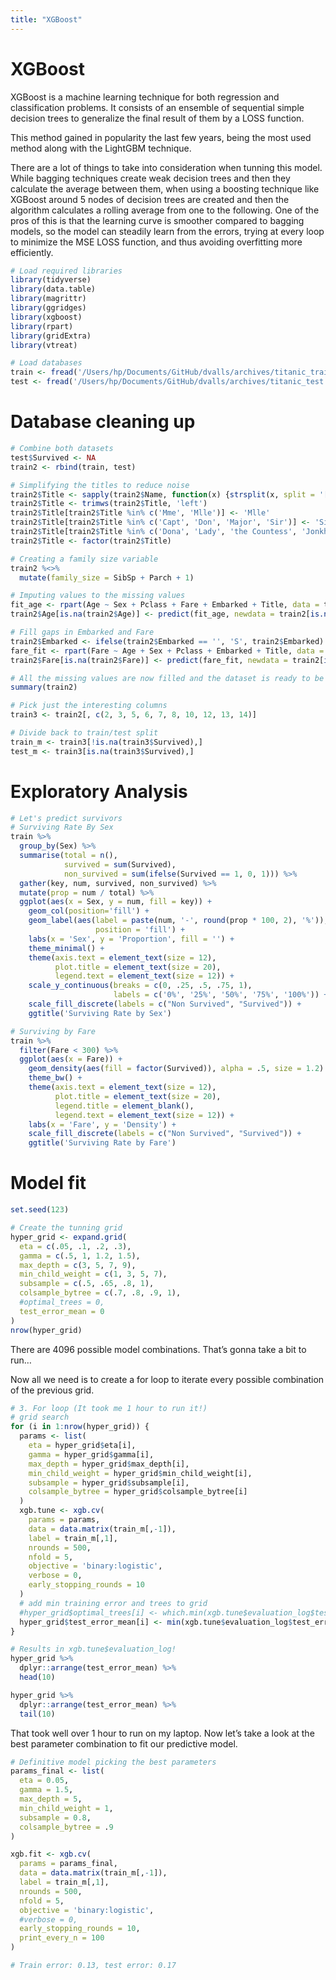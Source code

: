 ```yaml
---
title: "XGBoost"
---
```


# XGBoost
XGBoost is a machine learning technique for both regression and classification problems. It consists of an ensemble of sequential simple decision trees to generalize the final result of them by a LOSS function. 

This method gained in popularity the last few years, being the most used method along with the LightGBM technique.

There are a lot of things to take into consideration when tunning this model. While bagging techniques create weak decision trees and then they calculate the average between them, when using a boosting technique like XGBoost around 5 nodes of decision trees are created and then the algorithm calculates a rolling average from one to the following. One of the pros of this is that the learning curve is smoother compared to bagging models, so the model can steadily learn from the errors, trying at every loop to minimize the MSE LOSS function, and thus avoiding overfitting more efficiently. 

```r
# Load required libraries
library(tidyverse)
library(data.table)
library(magrittr)
library(ggridges)
library(xgboost)
library(rpart)
library(gridExtra)
library(vtreat)

# Load databases
train <- fread('/Users/hp/Documents/GitHub/dvalls/archives/titanic_train.csv')
test <- fread('/Users/hp/Documents/GitHub/dvalls/archives/titanic_test.csv')
```

# Database cleaning up
```r
# Combine both datasets 
test$Survived <- NA
train2 <- rbind(train, test)

# Simplifying the titles to reduce noise
train2$Title <- sapply(train2$Name, function(x) {strsplit(x, split = '[,.]')[[1]][[2]]})
train2$Title <- trimws(train2$Title, 'left')
train2$Title[train2$Title %in% c('Mme', 'Mlle')] <- 'Mlle'
train2$Title[train2$Title %in% c('Capt', 'Don', 'Major', 'Sir')] <- 'Sir'
train2$Title[train2$Title %in% c('Dona', 'Lady', 'the Countess', 'Jonkheer')] <- 'Lady'
train2$Title <- factor(train2$Title)

# Creating a family size variable
train2 %<>% 
  mutate(family_size = SibSp + Parch + 1) 

# Imputing values to the missing values
fit_age <- rpart(Age ~ Sex + Pclass + Fare + Embarked + Title, data = train2)
train2$Age[is.na(train2$Age)] <- predict(fit_age, newdata = train2[is.na(train2$Age),])

# Fill gaps in Embarked and Fare
train2$Embarked <- ifelse(train2$Embarked == '', 'S', train2$Embarked) %>% as.factor()
fare_fit <- rpart(Fare ~ Age + Sex + Pclass + Embarked + Title, data = train2)
train2$Fare[is.na(train2$Fare)] <- predict(fare_fit, newdata = train2[is.na(train2$Fare),])

# All the missing values are now filled and the dataset is ready to be trained
summary(train2)

# Pick just the interesting columns
train3 <- train2[, c(2, 3, 5, 6, 7, 8, 10, 12, 13, 14)]

# Divide back to train/test split
train_m <- train3[!is.na(train3$Survived),]
test_m <- train3[is.na(train3$Survived),]
```

# Exploratory Analysis
```r
# Let's predict survivors 
# Surviving Rate By Sex
train %>% 
  group_by(Sex) %>% 
  summarise(total = n(),
            survived = sum(Survived),
            non_survived = sum(ifelse(Survived == 1, 0, 1))) %>%
  gather(key, num, survived, non_survived) %>% 
  mutate(prop = num / total) %>% 
  ggplot(aes(x = Sex, y = num, fill = key)) +
    geom_col(position='fill') +
    geom_label(aes(label = paste(num, '-', round(prop * 100, 2), '%')),
                   position = 'fill') +
    labs(x = 'Sex', y = 'Proportion', fill = '') +
    theme_minimal() +
    theme(axis.text = element_text(size = 12),
          plot.title = element_text(size = 20),
          legend.text = element_text(size = 12)) +
    scale_y_continuous(breaks = c(0, .25, .5, .75, 1),
                       labels = c('0%', '25%', '50%', '75%', '100%')) +
    scale_fill_discrete(labels = c("Non Survived", "Survived")) +
    ggtitle('Surviving Rate by Sex')
```

```r
# Surviving by Fare
train %>% 
  filter(Fare < 300) %>% 
  ggplot(aes(x = Fare)) +
    geom_density(aes(fill = factor(Survived)), alpha = .5, size = 1.2) +
    theme_bw() +
    theme(axis.text = element_text(size = 12),
          plot.title = element_text(size = 20),
          legend.title = element_blank(),
          legend.text = element_text(size = 12)) +
    labs(x = 'Fare', y = 'Density') +
    scale_fill_discrete(labels = c("Non Survived", "Survived")) +
    ggtitle('Surviving Rate by Fare')
```

# Model fit

```r
set.seed(123)

# Create the tunning grid
hyper_grid <- expand.grid(
  eta = c(.05, .1, .2, .3),
  gamma = c(.5, 1, 1.2, 1.5),
  max_depth = c(3, 5, 7, 9),
  min_child_weight = c(1, 3, 5, 7),
  subsample = c(.5, .65, .8, 1),
  colsample_bytree = c(.7, .8, .9, 1),
  #optimal_trees = 0, 
  test_error_mean = 0
)
nrow(hyper_grid)
```
There are 4096 possible model combinations. That's gonna take a bit to run... 

Now all we need is to create a for loop to iterate every possible combination of the previous grid.

```r
# 3. For loop (It took me 1 hour to run it!)
# grid search 
for (i in 1:nrow(hyper_grid)) {
  params <- list(
    eta = hyper_grid$eta[i],
    gamma = hyper_grid$gamma[i], 
    max_depth = hyper_grid$max_depth[i],
    min_child_weight = hyper_grid$min_child_weight[i],
    subsample = hyper_grid$subsample[i],
    colsample_bytree = hyper_grid$colsample_bytree[i]
  )
  xgb.tune <- xgb.cv(
    params = params,
    data = data.matrix(train_m[,-1]),
    label = train_m[,1],
    nrounds = 500,
    nfold = 5,
    objective = 'binary:logistic',
    verbose = 0,
    early_stopping_rounds = 10
  )
  # add min training error and trees to grid
  #hyper_grid$optimal_trees[i] <- which.min(xgb.tune$evaluation_log$test_rmse_mean)
  hyper_grid$test_error_mean[i] <- min(xgb.tune$evaluation_log$test_error_mean)
}
```
```r
# Results in xgb.tune$evaluation_log!
hyper_grid %>%
  dplyr::arrange(test_error_mean) %>%
  head(10)

hyper_grid %>%
  dplyr::arrange(test_error_mean) %>%
  tail(10)
```

That took well over 1 hour to run on my laptop. Now let's take a look at the best parameter combination to fit our predictive model.



```r
# Definitive model picking the best parameters
params_final <- list(
  eta = 0.05,
  gamma = 1.5, 
  max_depth = 5, 
  min_child_weight = 1,
  subsample = 0.8,
  colsample_bytree = .9
)

xgb.fit <- xgb.cv(
  params = params_final,
  data = data.matrix(train_m[,-1]),
  label = train_m[,1],
  nrounds = 500,
  nfold = 5,
  objective = 'binary:logistic',
  #verbose = 0,
  early_stopping_rounds = 10,
  print_every_n = 100
)

# Train error: 0.13, test error: 0.17
```

